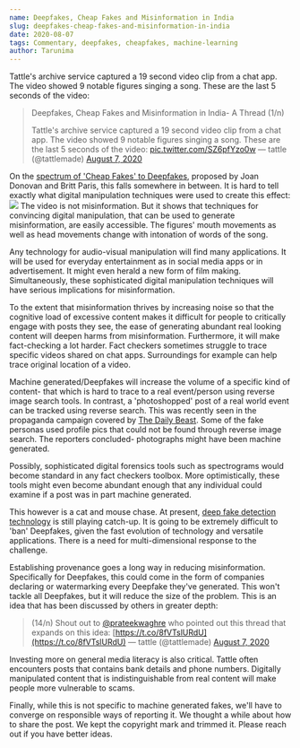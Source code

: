 ```yaml
---
name: Deepfakes, Cheap Fakes and Misinformation in India
slug: deepfakes-cheap-fakes-and-misinformation-in-india
date: 2020-08-07
tags: Commentary, deepfakes, cheapfakes, machine-learning
author: Tarunima
---
```


Tattle's archive service captured a 19 second video clip from a chat app. The video showed 9 notable figures singing a song. These are the last 5 seconds of the video:

> Deepfakes, Cheap Fakes and Misinformation in India- A Thread (1/n)
> 
> Tattle&#39;s archive service captured a 19 second video clip from a chat app. The video showed 9 notable figures singing a song. These are the last 5 seconds of the video: [pic.twitter.com/SZ6pfYzo0w](https://t.co/SZ6pfYzo0w)
> &mdash; tattle (@tattlemade) [August 7, 2020](https://twitter.com/tattlemade/status/1291744030586355712?ref_src=twsrc%5Etfw)

On the [spectrum of 'Cheap Fakes' to Deepfakes](https://t.co/vnL3RwdoCL?amp=1), proposed by Joan Donovan and Britt Paris, this falls somewhere in between. It is hard to tell exactly what digital manipulation techniques were used to create this effect:
![](../images/Ee0zo9MUYAAySjq.png)
The video is not misinformation. But it shows that techniques for convincing digital manipulation, that can be used to generate misinformation, are easily accessible. The figures' mouth movements as well as head movements change with intonation of words of the song.

Any technology for audio-visual manipulation will find many applications. It will be used for everyday entertainment as in social media apps or in advertisement. It might even herald a new form of film making. Simultaneously, these sophisticated digital manipulation techniques will have serious implications for misinformation.

To the extent that misinformation thrives by increasing noise so that the cognitive load of excessive content makes it difficult for people to critically engage with posts they see, the ease of generating abundant real looking content will deepen harms from misinformation. Furthermore, it will make fact-checking a lot harder. Fact checkers sometimes struggle to trace specific videos shared on chat apps. Surroundings for example can help trace original location of a video.

Machine generated/Deepfakes will increase the volume of a specific kind of content- that which is hard to trace to a real event/person using reverse image search tools. In contrast, a 'photoshopped' post of a real world event can be tracked using reverse search. This was recently seen in the propaganda campaign covered by [The Daily Beast](https://t.co/9DQ86uhyQQ?amp=1). Some of the fake personas used profile pics that could not be found through reverse image search. The reporters concluded- photographs might have been machine generated.

Possibly, sophisticated digital forensics tools such as spectrograms would become standard in any fact checkers toolbox. More optimistically, these tools might even become abundant enough that any individual could examine if a post was in part machine generated.

This however is a cat and mouse chase. At present, [deep fake detection technology](https://t.co/uc0wJt0rhH?amp=1) is still playing catch-up. It is going to be extremely difficult to 'ban' Deepfakes, given the fast evolution of technology and versatile applications. There is a need for multi-dimensional response to the challenge. 

Establishing provenance goes a long way in reducing misinformation. Specifically for Deepfakes, this could come in the form of companies declaring or watermarking every Deepfake they've generated. This won't tackle all Deepfakes, but it will reduce the size of the problem. This is an idea that has been discussed by others in greater depth:

> (14/n) Shout out to [@prateekwaghre](https://twitter.com/prateekwaghre?ref_src=twsrc%5Etfw)  who pointed out this thread that expands on this idea: [https://t.co/8fVTslURdU](https://t.co/8fVTslURdU)
> &mdash; tattle (@tattlemade) [August 7, 2020](https://twitter.com/tattlemade/status/1291754916642295809?ref_src=twsrc%5Etfw)

Investing more on general media literacy is also critical. Tattle often encounters posts that contains bank details and phone numbers. Digitally manipulated content that is indistinguishable from real content will make people more vulnerable to scams.

Finally, while this is not specific to machine generated fakes, we'll have to converge on responsible ways of reporting it. We thought a while about how to share the post. We kept the copyright mark and trimmed it. Please reach out if you have better ideas.
